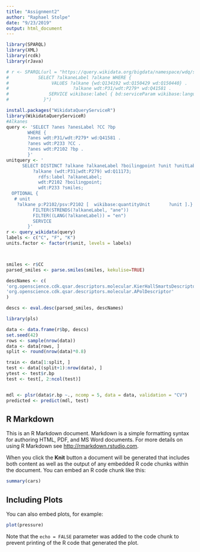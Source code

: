 ```yaml
---
title: "Assignment2"
author: "Raphael Stolpe"
date: "9/23/2019"
output: html_document
---
```


```r

library(SPARQL)
library(XML)
library(rcdk)
library(rJava)

# r <- SPARQL(url = "https://query.wikidata.org/bigdata/namespace/wdq/sparql?query={SPARQL}", query = "
#           SELECT ?alkaneLabel ?alkane WHERE {
#                VALUES ?alkane {wd:Q134192 wd:Q150429 wd:Q150440} .
#                        ?alkane wdt:P31/wdt:P279* wd:Q41581 .
#               SERVICE wikibase:label { bd:serviceParam wikibase:language '[AUTO_LANGUAGE],en' . }
#             }")

install.packages("WikidataQueryServiceR")
library(WikidataQueryServiceR)
#Alkanes
query <- 'SELECT ?anes ?anesLabel ?CC ?bp
        WHERE {
        ?anes wdt:P31/wdt:P279* wd:Q41581 .
        ?anes wdt:P233 ?CC .
        ?anes wdt:P2102 ?bp .
        }'
unitquery <- '
      SELECT DISTINCT ?alkane ?alkaneLabel ?boilingpoint ?unit ?unitLabel ?smiles WHERE {
          ?alkane (wdt:P31|wdt:P279) wd:Q11173;
            rdfs:label ?alkaneLabel;
            wdt:P2102 ?boilingpoint;
            wdt:P233 ?smiles;
  OPTIONAL {
   # unit 
    ?alkane p:P2102/psv:P2102 [  wikibase:quantityUnit       ?unit ].}
          FILTER(STRENDS(?alkaneLabel, "ane"))
          FILTER((LANG(?alkaneLabel)) = "en")
          SERVICE
        }'
r <- query_wikidata(query)
labels <- c("C", "F", "K")
units.factor <- factor(r$unit, levels = labels)




```

```r

smiles <- r$CC
parsed_smiles <- parse.smiles(smiles, kekulise=TRUE)

descNames <- c(
'org.openscience.cdk.qsar.descriptors.molecular.KierHallSmartsDescriptor',
'org.openscience.cdk.qsar.descriptors.molecular.APolDescriptor'
)

descs <- eval.desc(parsed_smiles, descNames)
```

```r
library(pls)

data <- data.frame(r$bp, descs)
set.seed(42)
rows <- sample(nrow(data))
data <- data[rows, ]
split <- round(nrow(data)*0.8)

train <- data[1:split, ]
test <- data[(split+1):nrow(data), ]
ytest <- test$r.bp
test <- test[, 2:ncol(test)]


mdl <- plsr(data$r.bp ~., ncomp = 5, data = data, validation = "CV")
predicted <- predict(mdl, test)
```
## R Markdown

This is an R Markdown document. Markdown is a simple formatting syntax for authoring HTML, PDF, and MS Word documents. For more details on using R Markdown see <http://rmarkdown.rstudio.com>.

When you click the **Knit** button a document will be generated that includes both content as well as the output of any embedded R code chunks within the document. You can embed an R code chunk like this:

```r
summary(cars)
```

## Including Plots

You can also embed plots, for example:

```r
plot(pressure)
```

Note that the `echo = FALSE` parameter was added to the code chunk to prevent printing of the R code that generated the plot.
